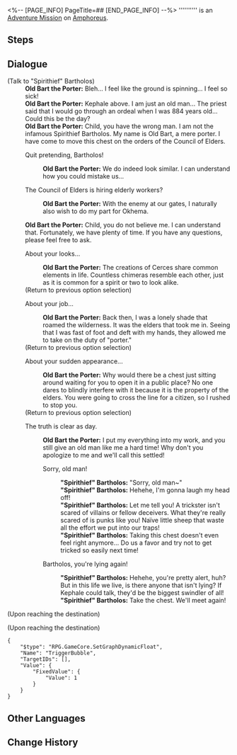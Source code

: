 <%-- [PAGE_INFO]
PageTitle=##
[END_PAGE_INFO] --%>
{{Stub|Dialogue.}}
{{Mission Infobox
|id            = 4015702
|title         = 
|image         = <!--Mission .png-->
|type          = Adventure
|event_name    = 
|chapter       = 
|requirements  = [[Trailblaze Mission]] ''[[Silver Chariot, Away to that Blackened Land]]'' completed
|summary       = <!--official mission summary from Fate's Atlas-->
|characters    = "Spirithief" Bartholos; Old Bart the Porter; Trailblazer
|startLocation = [[Amphoreus]] - [["Eternal Holy City" Okhema]]
|world         = Amphoreus
|area          = "Eternal Holy City" Okhema
|prev          = 
|next          = 
|rewards       = Stellar Jade*40; Celestial Ambrosia*60
}}
'''''''''' is an [[Adventure Mission]] on [[Amphoreus]].

==Steps==


<!--
==Gameplay Notes==

--><!--
==Trial Character==

-->
==Dialogue==
{{Stub Dialogue}}

;(Talk to "Spirithief" Bartholos)
:'''Old Bart the Porter:''' Bleh... I feel like the ground is spinning... I feel so sick!
:'''Old Bart the Porter:''' Kephale above. I am just an old man... The priest said that I would go through an ordeal when I was 884 years old... Could this be the day?
:'''Old Bart the Porter:''' Child, you have the wrong man. I am not the infamous Spirithief Bartholos. My name is Old Bart, a mere porter. I have come to move this chest on the orders of the Council of Elders.
:{{DIcon|Arrow}} Quit pretending, Bartholos!
::'''Old Bart the Porter:''' We do indeed look similar. I can understand how you could mistake us...
:{{DIcon|Arrow}} The Council of Elders is hiring elderly workers?
::'''Old Bart the Porter:''' With the enemy at our gates, I naturally also wish to do my part for Okhema.
:'''Old Bart the Porter:''' Child, you do not believe me. I can understand that. Fortunately, we have plenty of time. If you have any questions, please feel free to ask.
:{{DIcon|Talk}} About your looks...
::'''Old Bart the Porter:''' The creations of Cerces share common elements in life. Countless chimeras resemble each other, just as it is common for a spirit or two to look alike.
:;(Return to previous option selection)
:{{DIcon|Talk}} About your job...
::'''Old Bart the Porter:''' Back then, I was a lonely shade that roamed the wilderness. It was the elders that took me in. Seeing that I was fast of foot and deft with my hands, they allowed me to take on the duty of "porter."
:;(Return to previous option selection)
:{{DIcon|Talk}} About your sudden appearance...
::'''Old Bart the Porter:''' Why would there be a chest just sitting around waiting for you to open it in a public place? No one dares to blindly interfere with it because it is the property of the elders. You were going to cross the line for a citizen, so I rushed to stop you.
:;(Return to previous option selection)
:{{DIcon|Arrow}} The truth is clear as day.
::'''Old Bart the Porter:''' I put my everything into my work, and you still give an old man like me a hard time! Why don't you apologize to me and we'll call this settled!
::{{DIcon|Arrow}} Sorry, old man!
:::'''"Spirithief" Bartholos:''' "Sorry, old man~"
:::'''"Spirithief" Bartholos:''' Hehehe, I'm gonna laugh my head off!
:::'''"Spirithief" Bartholos:''' Let me tell you! A trickster isn't scared of villains or fellow deceivers. What they're really scared of is punks like you! Naïve little sheep that waste all the effort we put into our traps!
:::'''"Spirithief" Bartholos:''' Taking this chest doesn't even feel right anymore... Do us a favor and try not to get tricked so easily next time!
::{{DIcon|Arrow}} Bartholos, you're lying again!
:::'''"Spirithief" Bartholos:''' Hehehe, you're pretty alert, huh? But in this life we live, is there anyone that isn't lying? If Kephale could talk, they'd be the biggest swindler of all!
:::'''"Spirithief" Bartholos:''' Take the chest. We'll meet again!
;(Upon reaching the destination)

;(Upon reaching the destination)
<pre>{
	"$type": "RPG.GameCore.SetGraphDynamicFloat",
	"Name": "TriggerBubble",
	"TargetIDs": [],
	"Value": {
		"FixedValue": {
			"Value": 1
		}
	}
}</pre>
{{Dialogue End}}

==Other Languages==
{{Other Languages
|en   = 
|zhs  = 
|zht  = 
|ja   = 
|ko   = 
|es   = 
|fr   = 
|ru   = 
|th   = 
|vi   = 
|de   = 
|id   = 
|pt   = 
}}

==Change History==
{{Change History|3.0}}
